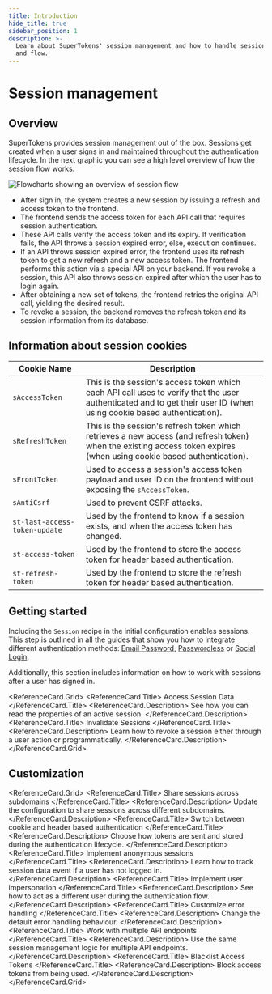 ```yaml
---
title: Introduction
hide_title: true
sidebar_position: 1
description: >-
  Learn about SuperTokens' session management and how to handle session security
  and flow.
---
```



# Session management

## Overview

SuperTokens provides session management out of the box.
Sessions get created when a user signs in and maintained throughout the authentication lifecycle.
In the next graphic you can see a high level overview of how the session flow works.

<img alt="Flowcharts showing an overview of session flow" src="/img/session_flow.png" />

- After sign in, the system creates a new session by issuing a refresh and access token to the frontend.
- The frontend sends the access token for each API call that requires session authentication.
- These API calls verify the access token and its expiry. If verification fails, the API throws a session expired error, else, execution continues.
- If an API throws session expired error, the frontend uses its refresh token to get a new refresh and a new access token. The frontend performs this action via a special API on your backend. If you revoke a session, this API also throws session expired after which the user has to login again.
- After obtaining a new set of tokens, the frontend retries the original API call, yielding the desired result.
- To revoke a session, the backend removes the refresh token and its session information from its database.

## Information about session cookies

| Cookie Name | Description |
|-------------|-------------|
| `sAccessToken` | This is the session's access token which each API call uses to verify that the user authenticated and to get their user ID (when using cookie based authentication). |
| `sRefreshToken` | This is the session's refresh token which retrieves a new access (and refresh token) when the existing access token expires (when using cookie based authentication). |
| `sFrontToken` | Used to access a session's access token payload and user ID on the frontend without exposing the `sAccessToken`. |
| `sAntiCsrf` | Used to prevent CSRF attacks. |
| `st-last-access-token-update` | Used by the frontend to know if a session exists, and when the access token has changed. |
| `st-access-token` | Used by the frontend to store the access token for header based authentication. |
| `st-refresh-token` | Used by the frontend to store the refresh token for header based authentication. |

## Getting started

Including the `Session` recipe in the initial configuration enables sessions.
This step is outlined in all the guides that show you how to integrate different authentication methods: [Email Password](/docs/authentication/email-password/introduction), [Passwordless](/docs/authentication/passwordless/introduction) or [Social Login](/docs/authentication/social/introduction).

Additionally, this section includes information on how to work with sessions after a user has signed in.

<ReferenceCard.Grid>
  <ReferenceCard href="/docs/post-authentication/session-management/access-session-data">
    <ReferenceCard.Title>
      Access Session Data
    </ReferenceCard.Title>
    <ReferenceCard.Description>
      See how you can read the properties of an active session.
    </ReferenceCard.Description>
  </ReferenceCard>
  <ReferenceCard href="/docs/post-authentication/session-management/session-invalidation">
    <ReferenceCard.Title>
      Invalidate Sessions
    </ReferenceCard.Title>
    <ReferenceCard.Description>
      Learn how to revoke a session either through a user action or programmatically.
    </ReferenceCard.Description>
  </ReferenceCard>
</ReferenceCard.Grid>

## Customization 



<ReferenceCard.Grid>
  <ReferenceCard href="/docs/post-authentication/session-management/share-session-across-sub-domains">
    <ReferenceCard.Title>
      Share sessions across subdomains
    </ReferenceCard.Title>
    <ReferenceCard.Description>
      Update the configuration to share sessions across different subdomains.
    </ReferenceCard.Description>
  </ReferenceCard>
  <ReferenceCard href="/docs/post-authentication/session-management/switch-between-cookies-and-header-authentication">
    <ReferenceCard.Title>
      Switch between cookie and header based authentication
    </ReferenceCard.Title>
    <ReferenceCard.Description>
      Choose how tokens are sent and stored during the authentication lifecycle.
    </ReferenceCard.Description>
  </ReferenceCard>
  <ReferenceCard href="/docs/post-authentication/session-management/advanced-workflows/anonymous-session">
    <ReferenceCard.Title>
      Implement anonymous sessions
    </ReferenceCard.Title>
    <ReferenceCard.Description>
      Learn how to track session data event if a user has not logged in.
    </ReferenceCard.Description>
  </ReferenceCard>
  <ReferenceCard href="/docs/post-authentication/session-management/advanced-workflows/user-impersonation">
    <ReferenceCard.Title>
      Implement user impersonation 
    </ReferenceCard.Title>
    <ReferenceCard.Description>
      See how to act as a different user during the authentication flow.
    </ReferenceCard.Description>
  </ReferenceCard>
  <ReferenceCard href="/docs/post-authentication/session-management/advanced-workflows/customize-error-handling">
    <ReferenceCard.Title>
      Customize error handling
    </ReferenceCard.Title>
    <ReferenceCard.Description>
      Change the default error handling behaviour.
    </ReferenceCard.Description>
  </ReferenceCard>
  <ReferenceCard href="/docs/post-authentication/session-management/advanced-workflows/multiple-api-endpoints">
    <ReferenceCard.Title>
      Work with multiple API endpoints
    </ReferenceCard.Title>
    <ReferenceCard.Description>
      Use the same session management logic for multiple API endpoints.
    </ReferenceCard.Description>
  </ReferenceCard>
  <ReferenceCard href="/docs/post-authentication/session-management/advanced-workflows/access-token-blacklisting">
    <ReferenceCard.Title>
      Blacklist Access Tokens
    </ReferenceCard.Title>
    <ReferenceCard.Description>
      Block access tokens from being used.
    </ReferenceCard.Description>
  </ReferenceCard>
</ReferenceCard.Grid>
